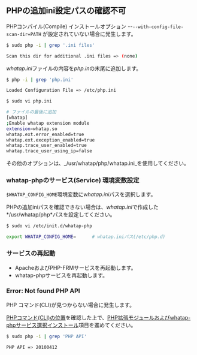 ## PHPの追加ini設定パスの確認不可

PHPコンパイル(Compile) インストールオプション --`--with-config-file-scan-dir=PATH` が設定されていない場合に発生します。

```bash
$ sudo php -i | grep '.ini files'

Scan this dir for additional .ini files => (none)
```

*whatap.ini*ファイルの内容を*php.in*の末尾に追加します。

```bash
$ php -i | grep 'php.ini'

Loaded Configuration File => /etc/php.ini

$ sudo vi php.ini

# ファイルの最後に追加
[whatap]
;Enable whatap extension module
extension=whatap.so
whatap.ext.error_enabled=true
whatap.ext.exception_enabled=true
whatap.trace_user_enabled=true
whatap.trace_user_using_ip=false
```

その他のオプションは、_/usr/whatap/php/whatap.ini_を使用してください。

### whatap-phpのサービス(Service) 環境変数設定

`$WHATAP_CONFIG_HOME`環境変数に*whatap.ini*パスを選択します。

PHPの追加iniパスを確認できない場合は、*whatap.ini*で作成した*/usr/whatap/php*パスを設定してください。

```bash
$ sudo vi /etc/init.d/whatap-php

export WHATAP_CONFIG_HOME=      # whatap.iniパス(/etc/php.d)
```

### サービスの再起動

- ApacheおよびPHP-FRMサービスを再起動します。 
- whatap-phpサービスを再起動します。

### Error: Not found PHP API

PHP コマンド(CLI)が見つからない場合に発生します。 

[PHPコマンド(CLI)の位置](#check-php-cli-path)を確認した上で、[PHP拡張モジュールおよびwhatap-phpサービス選択インストール](#extension-modul-manual-setting)項目を進めてください。

```bash title='Check PHP API version'
$ sudo php -i | grep 'PHP API'

PHP API => 20100412
```
